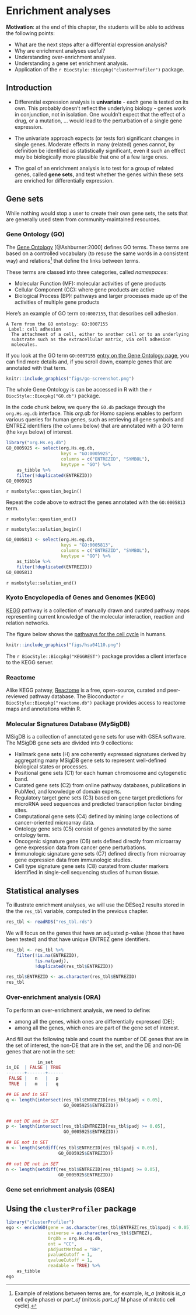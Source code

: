 # Enrichment analyses {#sec:gsea}


**Motivation**: at the end of this chapter, the students will be able
to address the following points:

- What are the next steps after a differential expression analysis?
- Why are enrichment analyses useful?
- Understanding over-enrichment analyses.
- Understanding a gene set enrichment analysis.
- Application of the `r BiocStyle::Biocpkg("clusterProfiler")` package.

## Introduction

- Differential expression analysis is **univariate** - each gene is
  tested on its own. This probably doesn't reflect the underlying
  biology - genes work in conjunction, not in isolation. One wouldn't
  expect that the effect of a drug, or a mutation, ... would lead to
  the perturbation of a single gene expression.

- The univariate approach expects (or tests for) significant changes
  in single genes. Moderate effects in many (related) genes cannot, by
  definition be identified as statistically significant, even it such
  an effect may be biologically more plausible that one of a few large
  ones.

- The goal of an enrichment analysis is to test for a group of related
  genes, called **gene sets**, and test whether the genes within these
  sets are enriched for differentially expression.

## Gene sets

While nothing would stop a user to create their own gene sets, the
sets that are generally used stem from community-maintained resources. 

### Gene Ontology (GO) {-}

The [Gene Ontology](http://geneontology.org/) [@Ashburner:2000]
defines GO terms. These terms are based on a controlled vocabulary (to
resuse the same words in a consistent way) and relations[^gorel] that
define the links between terms.

[^gorel]: Example of relations between terms are, for example, *is_a*
     (mitosis *is_a* cell cycle phase) or *part_of* (mitosis *part_of*
     M phase of mitotic cell cycle).

These terms are classed into three categories, called *namespaces*:

- Molecular Function (MF): molecular activities of gene products
- Cellular Component (CC): where gene products are active
- Biological Process (BP): pathways and larger processes made up of
  the activities of multiple gene products

Here's an example of GO term `GO:0007155`, that describes cell adhesion.

```
A Term from the GO ontology: GO:0007155 
 Label: cell adhesion
  The attachment of a cell, either to another cell or to an underlying
  substrate such as the extracellular matrix, via cell adhesion
  molecules.
```

If you look at the GO term `GO:0007155` [entry on the Gene Ontology
page](http://amigo.geneontology.org/amigo/term/GO:0007155), you can
find more details and, if you scroll down, example genes that are
annotated with that term.

```r
knitr::include_graphics("figs/go-screenshot.png")
```

The whole Gene Ontology is can be accessed in R with the 
`r BiocStyle::Biocpkg("GO.db")` package.


In the code chunk below, we query the `GO.db` package through the
`org.Hs.eg.db` interface. This *org.db* for Homo sapiens enables to
perform various queries for human genes, such as retrieving all gene
symbols and ENTREZ identifiers (the `columns` below) that are
annotated with a GO term (the `keys` below) of interest.


```r
library("org.Hs.eg.db")
GO_0005925 <- select(org.Hs.eg.db,
                     keys = "GO:0005925",
                     columns = c("ENTREZID", "SYMBOL"),
                     keytype = "GO") %>%
    as_tibble %>%
    filter(!duplicated(ENTREZID))
GO_0005925
```


`r msmbstyle::question_begin()`

Repeat the code above to extract the genes annotated with the
`GO:0005813` term.

`r msmbstyle::question_end()`


`r msmbstyle::solution_begin()`

```r
GO_0005813 <- select(org.Hs.eg.db,
                     keys = "GO:0005813",
                     columns = c("ENTREZID", "SYMBOL"),
                     keytype = "GO") %>%
    as_tibble %>%
    filter(!duplicated(ENTREZID))
GO_0005813
```

`r msmbstyle::solution_end()`

### Kyoto Encyclopedia of Genes and Genomes (KEGG) {-}

[KEGG](https://www.genome.jp/kegg/pathway.html) pathway is a
collection of manually drawn and curated pathway maps representing
current knowledge of the molecular interaction, reaction and relation
networks. 

The figure below shows the [pathways for the cell
cycle](https://www.genome.jp/kegg-bin/show_pathway?hsa04110) in
humans.

```r
knitr::include_graphics("figs/hsa04110.png")
```
The `r BiocStyle::Biocpkg("KEGGREST")` package provides a client interface to the KEGG server. 

### Reactome {-}

Alike KEGG patway, [Reactome](https://reactome.org/) is a free,
open-source, curated and peer-reviewed pathway database. The
Bioconductor `r BiocStyle::Biocpkg("reactome.db")` package provides
access to reactome maps and annotations within R.


### Molecular Signatures Database (MySigDB) {-}

MSigDB is a collection of annotated gene sets for use with GSEA
software. The MSigDB gene sets are divided into 9 collections:

- Hallmark gene sets (H) are coherently expressed signatures derived
  by aggregating many MSigDB gene sets to represent well-defined
  biological states or processes.
- Positional gene sets (C1) for each human chromosome and cytogenetic band.
- Curated gene sets (C2) from online pathway databases, publications
  in PubMed, and knowledge of domain experts.
- Regulatory target gene sets (C3) based on gene target predictions
  for microRNA seed sequences and predicted transcription factor
  binding sites.
- Computational gene sets (C4) defined by mining large collections of
  cancer-oriented microarray data.
- Ontology gene sets (C5) consist of genes annotated by the same
  ontology term.
- Oncogenic signature gene (C6) sets defined directly from microarray
  gene expression data from cancer gene perturbations.
- Immunologic signature gene sets (C7) defined directly from
  microarray gene expression data from immunologic studies.
- Cell type signature gene sets (C8) curated from cluster markers
  identified in single-cell sequencing studies of human tissue.

## Statistical analyses

To illustrate enrichment analyses, we will use the DESeq2 results
stored in the the `res_tbl` variable, computed in the previous
chapter.

```r
res_tbl <- readRDS("res_tbl.rds")
```

We will focus on the genes that have an adjusted p-value (those that
have been tested) and that have unique ENTREZ gene identifiers.

```r
res_tbl <- res_tbl %>%
    filter(!is.na(ENTREZID),
           !is.na(padj),
           !duplicated(res_tbl$ENTREZID))

res_tbl$ENTREZID <- as.character(res_tbl$ENTREZID)
res_tbl
```

### Over-enrichment analysis (ORA) {-}

To perform an over-enrichment analysis, we need to define:

- among all the genes, which ones are differentially expressed (DE);
- among all the genes, which ones are part of the gene set of
  interest.

And fill out the following table and count the number of DE genes that
are in the set of interest, the non-DE that are in the set, and the DE
and non-DE genes that are not in the set:

```r
            in_set
is_DE  | FALSE | TRUE
-------+-------+------
 FALSE |   n   |   p
 TRUE  |   m   |   q

```

```r
## DE and in SET
q <- length(intersect(res_tbl$ENTREZID[res_tbl$padj < 0.05],
                      GO_0005925$ENTREZID))


## not DE and in SET
p <- length(intersect(res_tbl$ENTREZID[res_tbl$padj >= 0.05],
                      GO_0005925$ENTREZID))

## DE not in SET
m <- length(setdiff(res_tbl$ENTREZID[res_tbl$padj < 0.05],
                    GO_0005925$ENTREZID))

## not DE not in SET
n <- length(setdiff(res_tbl$ENTREZID[res_tbl$padj >= 0.05],
                    GO_0005925$ENTREZID))
```



### Gene set enrichment analysis (GSEA) {-}


## Using the `clusterProfiler` package

```r
library("clusterProfiler")
ego <- enrichGO(gene = as.character(res_tbl$ENTREZ[res_tbl$padj < 0.05]),
                universe = as.character(res_tbl$ENTREZ),
                OrgDb = org.Hs.eg.db,
                ont = "CC",
                pAdjustMethod = "BH",
                pvalueCutoff = 1,
                qvalueCutoff = 1,
                readable = TRUE) %>%
    as_tibble
ego
```
